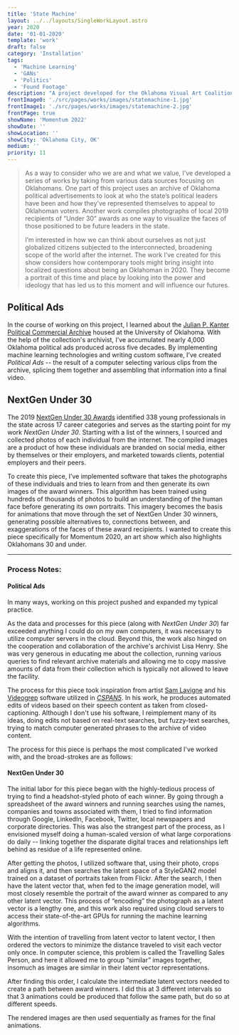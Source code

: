---
title: 'State Machine'
layout: ../../layouts/SingleWorkLayout.astro
year: 2020
date: '01-01-2020'
template: 'work'
draft: false
category: 'Installation'
tags:
  - 'Machine Learning'
  - 'GANs'
  - 'Politics'
  - 'Found Footage'
description: "A project developed for the Oklahoma Visual Art Coalition's yearly Momentum group show, which showcases work by artists aged 30 and under. I pitched this as a sort of computationally-mediated portrait of Oklahoma."
frontImage0: './src/pages/works/images/statemachine-1.jpg'
frontImage1: './src/pages/works/images/statemachine-2.jpg'
frontPage: true
showName: 'Momentum 2022'
showDate: ''
showLocation: ''
showCity: 'Oklahoma City, OK'
medium: ''
priority: 11
---



> As a way to consider who we are and what we value, I’ve developed a series of works by taking from various data sources focusing on Oklahomans. One part of this project uses an archive of Oklahoma political advertisements to look at who the state’s political leaders have been and how they’ve represented themselves to appeal to Oklahoman voters. Another work compiles photographs of local 2019 recipients of “Under 30” awards as one way to visualize the faces of those positioned to be future leaders in the state.
>
> I’m interested in how we can think about ourselves as not just globalized citizens subjected to the interconnected, broadening scope of the world after the internet. The work I’ve created for this show considers how contemporary tools might bring insight into localized questions about being an Oklahoman in 2020. They become a portrait of this time and place by looking into the power and ideology that has led us to this moment and will influence our futures.

## Political Ads

<WorkGallery>
  <WorkImage src={img1} alt="Still showing frames from 2-channel video" />
</WorkGallery>

In the course of working on this project, I learned about the [Julian P. Kanter Political Commercial Archive](https://pcc.ou.edu/) housed at the University of Oklahoma. With the help of the collection's archivist, I’ve accumulated nearly 4,000 Oklahoma political ads produced across five decades. By implementing machine learning technologies and writing custom software, I’ve created _Political Ads_ -- the result of a computer selecting various clips from the archive, splicing them together and assembling that information into a final video.

## NextGen Under 30

<WorkGallery>
  <WorkImage src={img2} alt="Installation preview of NextGen Under 30" />
</WorkGallery>

The 2019 [NextGen Under 30 Awards](https://nextgenunder30.com/) identified 338 young professionals in the state across 17 career categories and serves as the starting point for my work _NextGen Under 30_. Starting with a list of the winners, I sourced and collected photos of each individual from the internet. The compiled images are a product of how these individuals are branded on social media, either by themselves or their employers, and marketed towards clients, potential employers and their peers.<br />

To create this piece, I’ve implemented software that takes the photographs of these individuals and tries to learn from and then generate its own images of the award winners. This algorithm has been trained using hundreds of thousands of photos to build an understanding of the human face before generating its own portraits. This imagery becomes the basis for animations that move through the set of NextGen Under 30 winners, generating possible alternatives to, connections between, and exaggerations of the faces of these award recipients. I wanted to create this piece specifically for Momentum 2020, an art show which also highlights Oklahomans 30 and under.

---

### Process Notes:

#### Political Ads

In many ways, working on this project pushed and expanded my typical practice.

As the data and processes for this piece (along with _NextGen Under 30_) far exceeded anything I could do on my own computers, it was necessary to utilize computer servers in the cloud. Beyond this, the work also hinged on the cooperation and collaboration of the archive's archivist Lisa Henry. She was very generous in educating me about the collection, running various queries to find relevant archive materials and allowing me to copy massive amounts of data from their collection which is typically not allowed to leave the facility.

The process for this piece took inspiration from artist [Sam Lavigne](https://lav.io/) and his [Videogrep](https://antiboredom.github.io/videogrep/) software utilized in [_CSPAN5_](https://twitter.com/cspanfive). In his work, he produces automated edits of videos based on their speech content as taken from closed-captioning. Although I don't use his software, I reimplement many of its ideas, doing edits not based on real-text searches, but fuzzy-text searches, trying to match computer generated phrases to the archive of video content.

The process for this piece is perhaps the most complicated I've worked with, and the broad-strokes are as follows:

<WorkImage src={img5} alt="Processing pipeline for Political Ads" />

#### NextGen Under 30

The initial labor for this piece began with the highly-tedious process of trying to find a headshot-styled photo of each winner. By going through a spreadsheet of the award winners and running searches using the names, companies and towns associated with them, I tried to find information through Google, LinkedIn, Facebook, Twitter, local newspapers and corporate directories. This was also the strangest part of the process, as I envisioned myself doing a human-scaled version of what large corporations do daily -- linking together the disparate digital traces and relationships left behind as residue of a life represented online.

After getting the photos, I utilized software that, using their photo, crops and aligns it, and then searches the latent space of a StyleGAN2 model trained on a dataset of portraits taken from Flickr. After the search, I then have the latent vector that, when fed to the image generation model, will most closely resemble the portrait of the award winner as compared to any other latent vector. This process of &ldquo;encoding&rdquo; the photograph as a latent vector is a lengthy one, and this work also required using cloud servers to access their state-of-the-art GPUs for running the machine learning algorithms.

<WorkImage src={img3} alt="Preview of recreating imagery with GAN" />

With the intention of travelling from latent vector to latent vector, I then ordered the vectors to minimize the distance traveled to visit each vector only once. In computer science, this problem is called the Travelling Sales Person, and here it allowed me to group &ldquo;similar&rdquo; images together, insomuch as images are similar in their latent vector representations.

After finding this order, I calculate the intermediate latent vectors needed to create a path between award winners. I did this at 3 different intervals so that 3 animations could be produced that follow the same path, but do so at different speeds.

<WorkImage src={img4} alt="Preview of transition process" />

The rendered images are then used sequentially as frames for the final animations.

<WorkImage src={img6} alt="Processing pipeline for Political Ads" />
